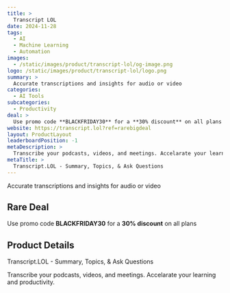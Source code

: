 ```yaml
---
title: >
  Transcript LOL
date: 2024-11-28
tags:
  - AI
  - Machine Learning
  - Automation
images:
  - /static/images/product/transcript-lol/og-image.png
logo: /static/images/product/transcript-lol/logo.png
summary: >
  Accurate transcriptions and insights for audio or video
categories:
  - AI Tools
subcategories:
  - Productivity
deal: >
  Use promo code **BLACKFRIDAY30** for a **30% discount** on all plans
website: https://transcript.lol?ref=rarebigdeal
layout: ProductLayout
leaderboardPosition: -1
metaDescription: >
  Transcribe your podcasts, videos, and meetings. Accelarate your learning and productivity.
metaTitle: >
  Transcript.LOL - Summary, Topics, & Ask Questions
---
```

Accurate transcriptions and insights for audio or video

## Rare Deal

Use promo code **BLACKFRIDAY30** for a **30% discount** on all plans

## Product Details

Transcript.LOL - Summary, Topics, & Ask Questions

Transcribe your podcasts, videos, and meetings. Accelarate your learning and productivity.
